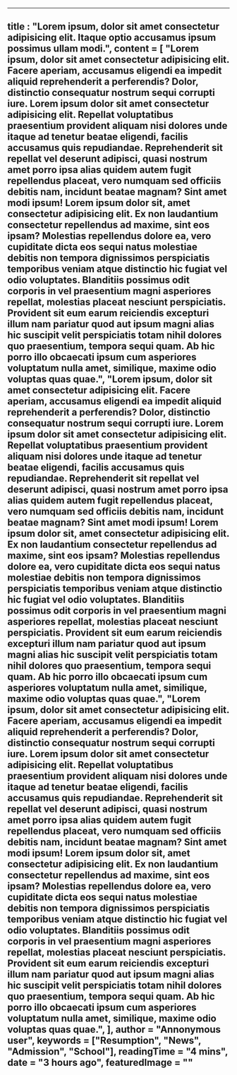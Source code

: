 ---
title :
    "Lorem ipsum, dolor sit amet consectetur adipisicing elit. Itaque optio accusamus ipsum possimus ullam modi.",
  content = [
    "Lorem ipsum, dolor sit amet consectetur adipisicing elit. Facere aperiam, accusamus eligendi ea impedit aliquid reprehenderit a perferendis? Dolor, distinctio consequatur nostrum sequi corrupti iure. Lorem ipsum dolor sit amet consectetur adipisicing elit. Repellat voluptatibus praesentium provident aliquam nisi dolores unde itaque ad tenetur beatae eligendi, facilis accusamus quis repudiandae. Reprehenderit sit repellat vel deserunt adipisci, quasi nostrum amet porro ipsa alias quidem autem fugit repellendus placeat, vero numquam sed officiis debitis nam, incidunt beatae magnam? Sint amet modi ipsum! Lorem ipsum dolor sit, amet consectetur adipisicing elit. Ex non laudantium consectetur repellendus ad maxime, sint eos ipsam? Molestias repellendus dolore ea, vero cupiditate dicta eos sequi natus molestiae debitis non tempora dignissimos perspiciatis temporibus veniam atque distinctio hic fugiat vel odio voluptates. Blanditiis possimus odit corporis in vel praesentium magni asperiores repellat, molestias placeat nesciunt perspiciatis. Provident sit eum earum reiciendis excepturi illum nam pariatur quod aut ipsum magni alias hic suscipit velit perspiciatis totam nihil dolores quo praesentium, tempora sequi quam. Ab hic porro illo obcaecati ipsum cum asperiores voluptatum nulla amet, similique, maxime odio voluptas quas quae.",
    "Lorem ipsum, dolor sit amet consectetur adipisicing elit. Facere aperiam, accusamus eligendi ea impedit aliquid reprehenderit a perferendis? Dolor, distinctio consequatur nostrum sequi corrupti iure. Lorem ipsum dolor sit amet consectetur adipisicing elit. Repellat voluptatibus praesentium provident aliquam nisi dolores unde itaque ad tenetur beatae eligendi, facilis accusamus quis repudiandae. Reprehenderit sit repellat vel deserunt adipisci, quasi nostrum amet porro ipsa alias quidem autem fugit repellendus placeat, vero numquam sed officiis debitis nam, incidunt beatae magnam? Sint amet modi ipsum! Lorem ipsum dolor sit, amet consectetur adipisicing elit. Ex non laudantium consectetur repellendus ad maxime, sint eos ipsam? Molestias repellendus dolore ea, vero cupiditate dicta eos sequi natus molestiae debitis non tempora dignissimos perspiciatis temporibus veniam atque distinctio hic fugiat vel odio voluptates. Blanditiis possimus odit corporis in vel praesentium magni asperiores repellat, molestias placeat nesciunt perspiciatis. Provident sit eum earum reiciendis excepturi illum nam pariatur quod aut ipsum magni alias hic suscipit velit perspiciatis totam nihil dolores quo praesentium, tempora sequi quam. Ab hic porro illo obcaecati ipsum cum asperiores voluptatum nulla amet, similique, maxime odio voluptas quas quae.",
    "Lorem ipsum, dolor sit amet consectetur adipisicing elit. Facere aperiam, accusamus eligendi ea impedit aliquid reprehenderit a perferendis? Dolor, distinctio consequatur nostrum sequi corrupti iure. Lorem ipsum dolor sit amet consectetur adipisicing elit. Repellat voluptatibus praesentium provident aliquam nisi dolores unde itaque ad tenetur beatae eligendi, facilis accusamus quis repudiandae. Reprehenderit sit repellat vel deserunt adipisci, quasi nostrum amet porro ipsa alias quidem autem fugit repellendus placeat, vero numquam sed officiis debitis nam, incidunt beatae magnam? Sint amet modi ipsum! Lorem ipsum dolor sit, amet consectetur adipisicing elit. Ex non laudantium consectetur repellendus ad maxime, sint eos ipsam? Molestias repellendus dolore ea, vero cupiditate dicta eos sequi natus molestiae debitis non tempora dignissimos perspiciatis temporibus veniam atque distinctio hic fugiat vel odio voluptates. Blanditiis possimus odit corporis in vel praesentium magni asperiores repellat, molestias placeat nesciunt perspiciatis. Provident sit eum earum reiciendis excepturi illum nam pariatur quod aut ipsum magni alias hic suscipit velit perspiciatis totam nihil dolores quo praesentium, tempora sequi quam. Ab hic porro illo obcaecati ipsum cum asperiores voluptatum nulla amet, similique, maxime odio voluptas quas quae.",
  ],
  author = "Annonymous user",
  keywords = ["Resumption", "News", "Admission", "School"],
  readingTime = "4 mins",
  date = "3 hours ago",
  featuredImage = ""
  --- 